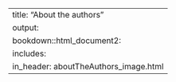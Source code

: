 ---
title: "About the authors"
output:
  bookdown::html_document2:
    includes:
      in_header: aboutTheAuthors_image.html
---